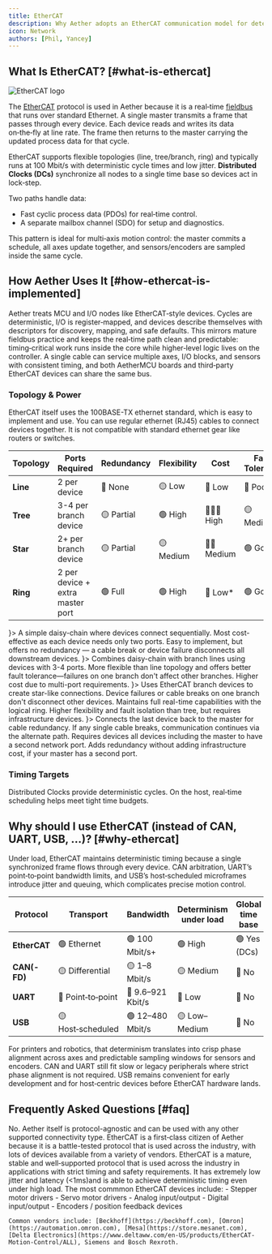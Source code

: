 ```yaml
---
title: EtherCAT
description: Why Aether adopts an EtherCAT communication model for deterministic motion control.
icon: Network
authors: [Phil, Yancey]
---
```




## What Is EtherCAT? [#what-is-ethercat]

![EtherCAT logo](/brands/ethercat.png)

The [EtherCAT](https://en.wikipedia.org/wiki/EtherCAT) protocol is used in Aether because it is a real‑time [fieldbus](https://en.wikipedia.org/wiki/Fieldbus) that runs over standard Ethernet. A single master transmits a frame that passes through every device. Each device reads and writes its data on‑the‑fly at line rate. The frame then returns to the master carrying the updated process data for that cycle.

EtherCAT supports flexible topologies (line, tree/branch, ring) and typically runs at 100 Mbit/s with deterministic cycle times and low jitter. **Distributed Clocks (DCs)** synchronize all nodes to a single time base so devices act in lock‑step.

Two paths handle data:
- Fast cyclic process data (PDOs) for real‑time control.
- A separate mailbox channel (SDO) for setup and diagnostics.

This pattern is ideal for multi‑axis motion control: the master commits a schedule, all axes update together, and sensors/encoders are sampled inside the same cycle.

## How Aether Uses It [#how-ethercat-is-implemented]

Aether treats MCU and I/O nodes like EtherCAT‑style devices. Cycles are deterministic, I/O is register‑mapped, and devices describe themselves with descriptors for discovery, mapping, and safe defaults. This mirrors mature fieldbus practice and keeps the real‑time path clean and predictable: timing‑critical work runs inside the core while higher‑level logic lives on the controller. A single cable can service multiple axes, I/O blocks, and sensors with consistent timing, and both AetherMCU boards and third‑party EtherCAT devices can share the same bus.

### Topology & Power

EtherCAT itself uses the 100BASE-TX ethernet standard, which is easy to implement and use. You can use regular ethernet (RJ45) cables to connect devices together. It is not compatible with standard ethernet gear like routers or switches.

| Topology | Ports Required | Redundancy | Flexibility | Cost | Fault Tolerance |
| --- | --- | --- | --- | --- | --- |
| **Line** | 2 per device | 🔴 None | 🟡 Low | 💸 Low | 🔴 Poor |
| **Tree** | 3-4 per branch device | 🟡 Partial | 🟢 High | 💸💸💸 High | 🟡 Medium |
| **Star** | 2+ per branch device | 🟡 Partial | 🟡 Medium | 💸💸 Medium | 🟢 Good |
| **Ring** | 2 per device + extra master port | 🟢 Full | 🟢 High | 💸 Low* | 🟢 Good |

<Cards>
  <Card title="Line Topology" icon={<LineSquiggleIcon />}>
    A simple daisy-chain where devices connect sequentially.
    Most cost-effective as each device needs only two ports.
    Easy to implement, but offers no redundancy — a cable break or device failure disconnects all downstream devices.
  </Card>
  <Card title="Tree Topology" icon={<SplitIcon />}>
    Combines daisy-chain with branch lines using devices with 3-4 ports.
    More flexible than line topology and offers better fault tolerance—failures on one branch don't affect other branches.
    Higher cost due to multi-port requirements.
  </Card>
  <Card title="Star Topology" icon={<AsteriskIcon />}>
    Uses EtherCAT branch devices to create star-like connections. Device failures or cable breaks on one branch don't disconnect other devices.
    Maintains full real-time capabilities with the logical ring.
    Higher flexibility and fault isolation than tree, but requires infrastructure devices.
  </Card>
  <Card title="Ring Topology" icon={<CircleDotIcon />}>
    Connects the last device back to the master for cable redundancy. If any single cable breaks, communication continues via the alternate path.
    Requires devices all devices including the master to have a second network port. 
    Adds redundancy without adding infrastructure cost, if your master has a second port.
  </Card>
</Cards>

### Timing Targets

Distributed Clocks provide deterministic cycles. On the host, real‑time scheduling helps meet tight time budgets.

## Why should I use EtherCAT (instead of CAN, UART, USB, ...)? [#why-ethercat]

Under load, EtherCAT maintains deterministic timing because a single synchronized frame flows through every device. CAN arbitration, UART’s point‑to‑point bandwidth limits, and USB’s host‑scheduled microframes introduce jitter and queuing, which complicates precise motion control.

| Protocol | Transport | Bandwidth | Determinism under load | Global time base | Payload model | Topology |
| --- | --- | --- | --- | --- | --- | --- |
| **EtherCAT** | 🟢 Ethernet  | 🟢 100 Mbit/s+ | 🟢 High | 🟢 Yes (DCs) | 🟢 Hybrid | 🟢 Multiple |
| **CAN(-FD)** | 🟡 Differential | 🟡 1–8 Mbit/s | 🟡 Medium | 🔴 No | 🔴 Small frames | 🟢 Multiple |
| **UART** | 🔴 Point‑to‑point | 🔴 9.6–921 Kbit/s | 🔴 Low | 🔴 No | 🔴 None | 🔴 1:1 |
| **USB** | 🟡 Host‑scheduled | 🟢 12–480 Mbit/s | 🟡 Low–Medium | 🔴 No | 🟡 Packets | 🟡 Star |

For printers and robotics, that determinism translates into crisp phase alignment across axes and predictable sampling windows for sensors and encoders. CAN and UART still fit slow or legacy peripherals where strict phase alignment is not required. USB remains convenient for early development and for host‑centric devices before EtherCAT hardware lands.

## Frequently Asked Questions [#faq]

<Accordions>
  <Accordion title="Do I need EtherCAT devices to use Aether?">
    No. Aether itself is protocol-agnostic and can be used with any other supported connectivity type.
    EtherCAT is a first‑class citizen of Aether because it is a battle-tested protocol that is used across the industry, with lots of devices available from a variety of vendors. 
  </Accordion>

  <Accordion title="Why should I choose EtherCAT over other protocols?">
    EtherCAT is a mature, stable and well‑supported protocol that is used across the industry in applications with strict timing and safety requirements. It has extremely low jitter and latency (&lt;1ms)and is able to achieve deterministic timing even under high load.
  </Accordion>

  <Accordion title="What devices are with EtherCAT?">
    The most commmon EtherCAT devices include:
    - Stepper motor drivers
    - Servo motor drivers
    - Analog input/output
    - Digital input/output
    - Encoders / position feedback devices
    
    Common vendors include: [Beckhoff](https://beckhoff.com), [Omron](https://automation.omron.com), [Mesa](https://store.mesanet.com), [Delta Electronics](https://www.deltaww.com/en-US/products/EtherCAT-Motion-Control/ALL), Siemens and Bosch Rexroth.
  </Accordion>
</Accordions>

